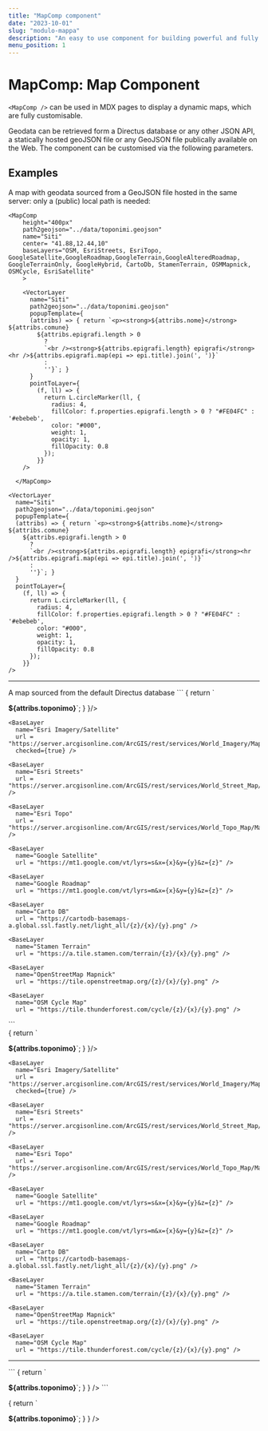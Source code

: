 ```yaml
---
title: "MapComp component"
date: "2023-10-01"
slug: "modulo-mappa"
description: "An easy to use component for building powerful and fully customizable maps"
menu_position: 1
---
```



# MapComp: Map Component

`<MapComp />` can be used in MDX pages to display a dynamic maps, which are fully customisable.

Geodata can be retrieved form a Directus database or any other JSON API, a statically hosted geoJSON file or any GeoJSON file publically available on the Web. The component can be customised via the following parameters.

## Examples


<div className="row">
  <div className="col-sm-4">
  A map with geodata sourced from a GeoJSON file hosted in the same server: only a (public) local path is needed:

```
<MapComp
    height="400px"
    path2geojson="../data/toponimi.geojson"
    name="Siti"
    center= "41.88,12.44,10"
    baseLayers="OSM, EsriStreets, EsriTopo, GoogleSatellite,GoogleRoadmap,GoogleTerrain,GoogleAlteredRoadmap, GoogleTerrainOnly, GoogleHybrid, CartoDb, StamenTerrain, OSMMapnick, OSMCycle, EsriSatellite"
    >
    
    <VectorLayer 
      name="Siti"
      path2geojson="../data/toponimi.geojson"
      popupTemplate={
      (attribs) => { return `<p><strong>${attribs.nome}</strong> ${attribs.comune}
        ${attribs.epigrafi.length > 0 
          ? 
          `<br /><strong>${attribs.epigrafi.length} epigrafi</strong><hr />${attribs.epigrafi.map(epi => epi.title).join(', ')}` 
          :
          ''}`; }
      }
      pointToLayer={
        (f, ll) => {
          return L.circleMarker(ll, {
            radius: 4,
            fillColor: f.properties.epigrafi.length > 0 ? "#FE04FC" : '#ebebeb',
            color: "#000",
            weight: 1,
            opacity: 1,
            fillOpacity: 0.8
          });
        }}
    />
    
  </MapComp>
```
  </div>
  <div className="col-sm-8">
  <MapComp
    height="400px"
    path2geojson="../data/toponimi.geojson"
    name="Siti"
    center= "41.88,12.44,10"
    baseLayers="OSM, EsriStreets, EsriTopo, GoogleSatellite,GoogleRoadmap,GoogleTerrain,GoogleAlteredRoadmap, GoogleTerrainOnly, GoogleHybrid, CartoDb, StamenTerrain, OSMMapnick, OSMCycle, EsriSatellite"
    >
    
    <VectorLayer 
      name="Siti"
      path2geojson="../data/toponimi.geojson"
      popupTemplate={
      (attribs) => { return `<p><strong>${attribs.nome}</strong> ${attribs.comune}
        ${attribs.epigrafi.length > 0 
          ? 
          `<br /><strong>${attribs.epigrafi.length} epigrafi</strong><hr />${attribs.epigrafi.map(epi => epi.title).join(', ')}` 
          :
          ''}`; }
      }
      pointToLayer={
        (f, ll) => {
          return L.circleMarker(ll, {
            radius: 4,
            fillColor: f.properties.epigrafi.length > 0 ? "#FE04FC" : '#ebebeb',
            color: "#000",
            weight: 1,
            opacity: 1,
            fillOpacity: 0.8
          });
        }}
    />
    
  </MapComp>
  </div>
</div>

---

<div className="row">
  <div className="col-sm-4">
  A map sourced from the default Directus database
```
<MapComp
  height="400px"
  center="43,13.32,11">
    <VectorLayer 
      name="Toponimi"
      dTable="toponimi"
      popupTemplate={
        (attribs) => { return `<p><strong>${attribs.toponimo}</strong>`; }
      }/>
    <BaseLayer 
      name="Open Street Map"
      url = "https://{s}.tile.openstreetmap.org/{z}/{x}/{y}.png"
      attribution= '&copy; <a href="https://www.openstreetmap.org/copyright">OpenStreetMap</a> contributors' />
    
    <BaseLayer 
      name="Esri Imagery/Satellite"
      url = "https://server.arcgisonline.com/ArcGIS/rest/services/World_Imagery/MapServer/tile/{z}/{y}/{x}"
      checked={true} />
    
    <BaseLayer 
      name="Esri Streets"
      url = "https://server.arcgisonline.com/ArcGIS/rest/services/World_Street_Map/MapServer/tile/{z}/{y}/{x}" />
    
    <BaseLayer 
      name="Esri Topo"
      url = "https://server.arcgisonline.com/ArcGIS/rest/services/World_Topo_Map/MapServer/tile/{z}/{y}/{x}" />
    
    <BaseLayer 
      name="Google Satellite"
      url = "https://mt1.google.com/vt/lyrs=s&x={x}&y={y}&z={z}" />
    
    <BaseLayer 
      name="Google Roadmap"
      url = "https://mt1.google.com/vt/lyrs=m&x={x}&y={y}&z={z}" />
    
    <BaseLayer 
      name="Carto DB"
      url = "https://cartodb-basemaps-a.global.ssl.fastly.net/light_all/{z}/{x}/{y}.png" />
    
    <BaseLayer 
      name="Stamen Terrain"
      url = "https://a.tile.stamen.com/terrain/{z}/{x}/{y}.png" />
    
    <BaseLayer 
      name="OpenStreetMap Mapnick"
      url = "https://tile.openstreetmap.org/{z}/{x}/{y}.png" />
    
    <BaseLayer 
      name="OSM Cycle Map"
      url = "https://tile.thunderforest.com/cycle/{z}/{x}/{y}.png" />
  </MapComp>
```
  </div>
  <div className="col-sm-8">
<MapComp
  height="400px"
  center="43,13.32,11">
    <VectorLayer 
      name="Toponimi"
      dTable="toponimi"
      popupTemplate={
        (attribs) => { return `<p><strong>${attribs.toponimo}</strong>`; }
      }/>
    <BaseLayer 
      name="Open Street Map"
      url = "https://{s}.tile.openstreetmap.org/{z}/{x}/{y}.png"
      attribution= '&copy; <a href="https://www.openstreetmap.org/copyright">OpenStreetMap</a> contributors' />
    
    <BaseLayer 
      name="Esri Imagery/Satellite"
      url = "https://server.arcgisonline.com/ArcGIS/rest/services/World_Imagery/MapServer/tile/{z}/{y}/{x}"
      checked={true} />
    
    <BaseLayer 
      name="Esri Streets"
      url = "https://server.arcgisonline.com/ArcGIS/rest/services/World_Street_Map/MapServer/tile/{z}/{y}/{x}" />
    
    <BaseLayer 
      name="Esri Topo"
      url = "https://server.arcgisonline.com/ArcGIS/rest/services/World_Topo_Map/MapServer/tile/{z}/{y}/{x}" />
    
    <BaseLayer 
      name="Google Satellite"
      url = "https://mt1.google.com/vt/lyrs=s&x={x}&y={y}&z={z}" />
    
    <BaseLayer 
      name="Google Roadmap"
      url = "https://mt1.google.com/vt/lyrs=m&x={x}&y={y}&z={z}" />
    
    <BaseLayer 
      name="Carto DB"
      url = "https://cartodb-basemaps-a.global.ssl.fastly.net/light_all/{z}/{x}/{y}.png" />
    
    <BaseLayer 
      name="Stamen Terrain"
      url = "https://a.tile.stamen.com/terrain/{z}/{x}/{y}.png" />
    
    <BaseLayer 
      name="OpenStreetMap Mapnick"
      url = "https://tile.openstreetmap.org/{z}/{x}/{y}.png" />
    
    <BaseLayer 
      name="OSM Cycle Map"
      url = "https://tile.thunderforest.com/cycle/{z}/{x}/{y}.png" />
  </MapComp>
  </div>
</div>

---

<div className="row">
  <div className="col-sm-4">
```
<MapComp
  height="400px"
  center="43,13.32,11"
  baseLayers="OSM,EsriSatellite">
    <VectorLayer 
      name="Toponimi"
      dEndPoint="https://landscapearchaeology.eu/db/items/toponimi"
      dToken="sxE2XHdJMWJiymA9w2QJFGJWG9AAnq6E"
      dFilter="filter[provincia][_eq]=Macerata"
      popupTemplate={
        (attribs) => { return `<p><strong>${attribs.toponimo}</strong>`; }
      }
    />
  </MapComp>
```
  </div>
  <div className="col-sm-8">
  <MapComp
  height="400px"
  center="43,13.32,11"
  baseLayers="OSM,EsriSatellite">
    <VectorLayer 
      name="Toponimi"
      dEndPoint="https://landscapearchaeology.eu/db/items/toponimi"
      dToken="sxE2XHdJMWJiymA9w2QJFGJWG9AAnq6E"
      dFilter="filter[provincia][_eq]=Macerata"
      popupTemplate={
        (attribs) => { return `<p><strong>${attribs.toponimo}</strong>`; }
      }
    />
  </MapComp>
  </div>
</div>
